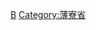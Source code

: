 {{Navbox
|bodyclass=hlist

|state      = autocollapse
|name       = 薄寮省行政区划
|title      = [[越南]][[薄寮省]]行政区划
|image      = [[file:Flag of Vietnam.svg|border|50px|越南国旗]]
|above      =
|abovestyle = 
|listclass  = hlist

|group1 = [[省辖市]]（1）
| list1 =
*[[薄寮市]]
|group2 = [[市社]]（1）
| list2 =
*[[架涞市社]]
|group3 = [[县]]（5）
| list3 =
*[[东海县 (越南)|东海县]]
*[[和平县 (越南)|和平县]]
*[[洪民县]]
*[[福隆县 (薄寮省)|福隆县]]
*[[永利县]]
|belowstyle = text-align: left;
|below      = 参阅：[[越南县级以上行政区列表]]
}}<noinclude>
[[Category:越南二级行政区模板|B]]
[[Category:薄寮省]]
</noinclude>
